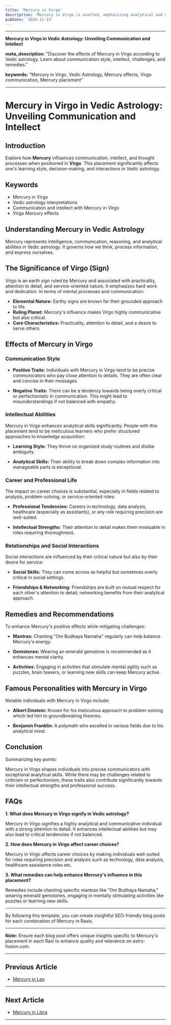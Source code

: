 ```yaml
---
title: 'Mercury in Virgo'
description: 'Mercury in Virgo is exalted, emphasizing analytical and methodical thinking. Individuals are detail-oriented, practical, and excel in fields requiring precision and critical analysis , in Vedic Astrology.'
pubDate: '2024-11-13'
---
```


---

**Mercury in Virgo in Vedic Astrology: Unveiling Communication and Intellect**

**meta_description:** "Discover the effects of Mercury in Virgo according to Vedic astrology. Learn about communication style, intellect, challenges, and remedies."

**keywords:** "Mercury in Virgo, Vedic Astrology, Mercury effects, Virgo communication, Mercury placement"

---

# Mercury in Virgo in Vedic Astrology: Unveiling Communication and Intellect

## Introduction

Explore how **Mercury** influences communication, intellect, and thought processes when positioned in **Virgo**. This placement significantly affects one's learning style, decision-making, and interactions in Vedic astrology.

## Keywords

- Mercury in Virgo
- Vedic astrology interpretations
- Communication and intellect with Mercury in Virgo
- Virgo Mercury effects

## Understanding Mercury in Vedic Astrology

Mercury represents intelligence, communication, reasoning, and analytical abilities in Vedic astrology. It governs how we think, process information, and express ourselves.

## The Significance of Virgo (Sign)

Virgo is an earth sign ruled by Mercury and associated with practicality, attention to detail, and service-oriented nature. It emphasizes hard work and dedication. In terms of mental processes and communication:

- **Elemental Nature:** Earthy signs are known for their grounded approach to life.
- **Ruling Planet:** Mercury's influence makes Virgo highly communicative but also critical.
- **Core Characteristics:** Practicality, attention to detail, and a desire to serve others.

## Effects of Mercury in Virgo

### Communication Style

- **Positive Traits:** Individuals with Mercury in Virgo tend to be precise communicators who pay close attention to details. They are often clear and concise in their messages.
  
- **Negative Traits:** There can be a tendency towards being overly critical or perfectionistic in communication. This might lead to misunderstandings if not balanced with empathy.

### Intellectual Abilities

Mercury in Virgo enhances analytical skills significantly. People with this placement tend to be meticulous learners who prefer structured approaches to knowledge acquisition:

- **Learning Style:** They thrive on organized study routines and dislike ambiguity.
  
- **Analytical Skills:** Their ability to break down complex information into manageable parts is exceptional.

### Career and Professional Life

The impact on career choices is substantial, especially in fields related to analysis, problem-solving, or service-oriented roles:

- **Professional Tendencies:** Careers in technology, data analysis, healthcare (especially as assistants), or any role requiring precision are well-suited.
  
- **Intellectual Strengths:** Their attention to detail makes them invaluable in roles requiring thoroughness.

### Relationships and Social Interactions

Social interactions are influenced by their critical nature but also by their desire for service:

- **Social Skills:** They can come across as helpful but sometimes overly critical in social settings.
  
- **Friendships & Networking:** Friendships are built on mutual respect for each other's attention to detail; networking benefits from their analytical approach.

## Remedies and Recommendations

To enhance Mercury's positive effects while mitigating challenges:

- **Mantras:** Chanting "Om Budhaya Namaha" regularly can help balance Mercury's energy.
  
- **Gemstones:** Wearing an emerald gemstone is recommended as it enhances mental clarity.
  
- **Activities:** Engaging in activities that stimulate mental agility such as puzzles, brain teasers, or learning new skills can keep Mercury active.

## Famous Personalities with Mercury in Virgo

Notable individuals with Mercury in Virgo include:

- **Albert Einstein:** Known for his meticulous approach to problem-solving which led him to groundbreaking theories.
  
- **Benjamin Franklin:** A polymath who excelled in various fields due to his analytical mind.

## Conclusion

Summarizing key points:

Mercury in Virgo shapes individuals into precise communicators with exceptional analytical skills. While there may be challenges related to criticism or perfectionism, these traits also contribute significantly towards their intellectual strengths and professional success.

## FAQs

**1. What does Mercury in Virgo signify in Vedic astrology?**

Mercury in Virgo signifies a highly analytical and communicative individual with a strong attention to detail. It enhances intellectual abilities but may also lead to critical tendencies if not balanced.

**2. How does Mercury in Virgo affect career choices?**

Mercury in Virgo affects career choices by making individuals well-suited for roles requiring precision and analysis such as technology, data analysis, healthcare assistance roles etc.

**3. What remedies can help enhance Mercury's influence in this placement?**

Remedies include chanting specific mantras like "Om Budhaya Namaha," wearing emerald gemstones, engaging in mentally stimulating activities like puzzles or learning new skills.

---

By following this template, you can create insightful SEO-friendly blog posts for each combination of Mercury in Rasis.

---

**Note:** Ensure each blog post offers unique insights specific to Mercury's placement in each Rasi to enhance quality and relevance on astro-fusion.com.

---

## Previous Article
- [Mercury in Leo](/blogs-md/0804_Mercury_in_Rashi/080405_Mercury_in_Leo.mdx)

---

## Next Article
- [Mercury in Libra](/blogs-md/0804_Mercury_in_Rashi/080407_Mercury_in_Libra.mdx)

---
